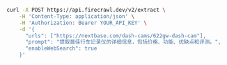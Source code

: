 ```bash cURL
curl -X POST https://api.firecrawl.dev/v2/extract \
    -H 'Content-Type: application/json' \
    -H 'Authorization: Bearer YOUR_API_KEY' \
    -d '{
      "urls": ["https://nextbase.com/dash-cams/622gw-dash-cam"],
      "prompt": "提取最佳行车记录仪的详细信息，包括价格、功能、优缺点和评测。",
      "enableWebSearch": true
    }'
```
